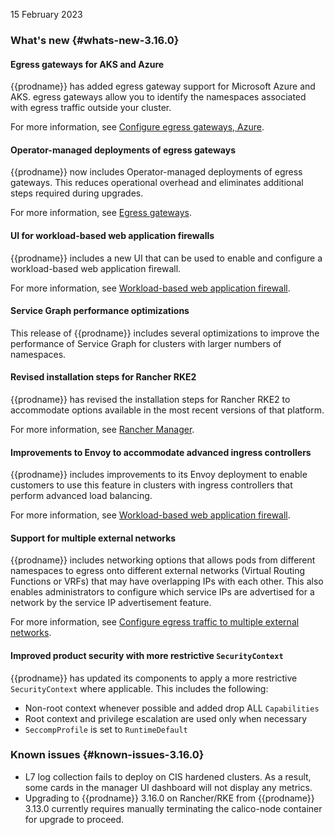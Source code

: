 15 February 2023

### What's new {#whats-new-3.16.0}

#### Egress gateways for AKS and Azure

{{prodname}} has added egress gateway support for Microsoft Azure and AKS.
egress gateways allow you to identify the namespaces associated with egress traffic outside your cluster.

For more information, see [Configure egress gateways, Azure](../../networking/egress/egress-gateway-azure.mdx).

#### Operator-managed deployments of egress gateways

{{prodname}} now includes Operator-managed deployments of egress gateways.
This reduces operational overhead and eliminates additional steps required during upgrades.

For more information, see [Egress gateways](../networking/egress/).

#### UI for workload-based web application firewalls

{{prodname}} includes a new UI that can be used to enable and configure a workload-based web application firewall.

For more information, see [Workload-based web application firewall](../../threat/web-application-firewall.mdx#manager-ui).

#### Service Graph performance optimizations

This release of {{prodname}} includes several optimizations to improve the performance of Service Graph for clusters with larger numbers of namespaces.

#### Revised installation steps for Rancher RKE2

{{prodname}} has revised the installation steps for Rancher RKE2 to accommodate options available in the most recent versions of that platform.

<!--The following anchor text and link need to be updated to /rke2.mdx after updates are incorporated-->
For more information, see [Rancher Manager](../../getting-started/install-on-clusters/rancher-ui.mdx).

#### Improvements to Envoy to accommodate advanced ingress controllers

{{prodname}} includes improvements to its Envoy deployment to enable customers to use this feature in clusters with ingress controllers that perform advanced load balancing.

For more information, see [Workload-based web application firewall](../../threat/web-application-firewall.mdx).

#### Support for multiple external networks

{{prodname}} includes networking options that allows pods from different namespaces to egress onto different external networks (Virtual Routing Functions or VRFs) that may have overlapping IPs with each other.
This also enables administrators to configure which service IPs are advertised for a network by the service IP advertisement feature.

For more information, see [Configure egress traffic to multiple external networks](../../networking/egress/external-network.mdx).

#### Improved product security with more restrictive `SecurityContext`

{{prodname}} has updated its components to apply a more restrictive `SecurityContext` where applicable.
This includes the following:
* Non-root context whenever possible and added drop ALL `Capabilities`
* Root context and privilege escalation are used only when necessary
* `SeccompProfile` is set to `RuntimeDefault`

### Known issues {#known-issues-3.16.0}

* L7 log collection fails to deploy on CIS hardened clusters. As a result, some cards in the manager UI dashboard will not display any metrics.
* Upgrading to {{prodname}} 3.16.0 on Rancher/RKE from {{prodname}} 3.13.0 currently requires manually terminating the calico-node container for upgrade to proceed.